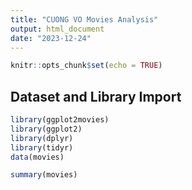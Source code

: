 ```yaml
---
title: "CUONG VO Movies Analysis"
output: html_document
date: "2023-12-24"
---
```


```r
knitr::opts_chunk$set(echo = TRUE)
```

## Dataset and Library Import

``` r
library(ggplot2movies)
library(ggplot2)
library(dplyr)
library(tidyr)
data(movies)
```

``` r
summary(movies)
```